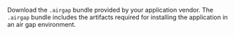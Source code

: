 Download the `.airgap` bundle provided by your application vendor. The `.airgap` bundle includes the artifacts required for installing the application in an air gap environment.